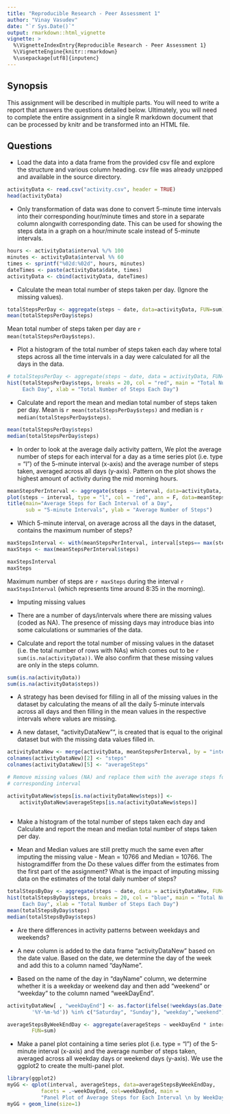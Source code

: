 ```yaml
---
title: "Reproducible Research - Peer Assessment 1"
author: "Vinay Vasudev"
date: "`r Sys.Date()`"
output: rmarkdown::html_vignette
vignette: >
  %\VignetteIndexEntry{Reproducible Research - Peer Assessment 1}
  %\VignetteEngine{knitr::rmarkdown}
  %\usepackage[utf8]{inputenc}
---
```


## Synopsis

This assignment will be described in multiple parts. You will need to write a report that answers the questions detailed below. Ultimately, you will need to complete the entire assignment in a single R markdown document that can be processed by knitr and be transformed into an HTML file.

## Questions

* Load the data into a data frame from the provided csv file and explore the structure and various column heading. csv file was already unzipped and available in the source directory.

```r
activityData <- read.csv("activity.csv", header = TRUE)
head(activityData)
```

* Only transformation of data was done to convert 5-minute time intervals into their corresponding hour/minute times and store in a separate column alongwith corresponding date. This can be used for showing the steps data in a graph on a hour/minute scale instead of 5-minute intervals.

```r
hours <- activityData$interval %/% 100
minutes <- activityData$interval %% 60
times <- sprintf("%02d:%02d", hours, minutes)
dateTimes <- paste(activityData$date, times)
activityData <- cbind(activityData, dateTimes)
```

* Calculate the mean total number of steps taken per day. (Ignore the missing values). 

```r
totalStepsPerDay <- aggregate(steps ~ date, data=activityData, FUN=sum)
mean(totalStepsPerDay$steps)
```

Mean total number of steps taken per day are `r mean(totalStepsPerDay$steps)`.


* Plot a histogram of the total number of steps taken each day where total steps across all the time intervals in a day were calculated for all the days in the data. 

```r
# totalStepsPerDay <- aggregate(steps ~ date, data = activityData, FUN=sum, na.rm=TRUE)
hist(totalStepsPerDay$steps, breaks = 20, col = "red", main = "Total Number of Steps Taken
     Each Day", xlab = "Total Number of Steps Each Day")
```

* Calculate and report the mean and median total number of steps taken per day. Mean is `r mean(totalStepsPerDay$steps)` and median is `r median(totalStepsPerDay$steps)`.

```r
mean(totalStepsPerDay$steps)
median(totalStepsPerDay$steps)
```

* In order to look at the average daily activity pattern, We plot the average number of steps for each interval for a day as a time series plot (i.e. type = "l") of the 5-minute interval (x-axis) and the average number of steps taken, averaged across all days (y-axis). Pattern on the plot shows the highest amount of activity during the mid morning hours.

```r
meanStepsPerInterval <- aggregate(steps ~ interval, data=activityData, FUN=mean)
plot(steps ~ interval, type = "l", col = "red", ann = F, data=meanStepsPerInterval)
title(main="Average Steps for Each Interval of a Day",
      sub = "5-minute Intervals", ylab = "Average Number of Steps")
```

* Which 5-minute interval, on average across all the days in the dataset, contains the maximum number of steps?

```r
maxStepsInterval <- with(meanStepsPerInterval, interval[steps== max(steps)])
maxSteps <- max(meanStepsPerInterval$steps)

maxStepsInterval
maxSteps
```

Maximum number of steps are `r maxSteps` during the interval `r maxStepsInterval` (which represents time around 8:35 in the morning).

* Imputing missing values

- There are a number of days/intervals where there are missing values (coded as NA). The presence of missing days may introduce bias into some calculations or summaries of the data.

- Calculate and report the total number of missing values in the dataset (i.e. the total number of rows with NAs) which comes out to be `r sum(is.na(activityData))`. We also confirm that these missing values are only in the steps column.

```r
sum(is.na(activityData))
sum(is.na(activityData$steps))
```

* A strategy has been devised for filling in all of the missing values in the dataset by calculating the means of all the daily 5-minute intervals across all days and then  filling in the mean values in the respective intervals where values are missing.

- A new dataset, "activityDataNew"", is created that is equal to the original dataset but with the missing data values filled in.

```r
activityDataNew <- merge(activityData, meanStepsPerInterval, by = "interval")
colnames(activityDataNew)[2] <- "steps"
colnames(activityDataNew)[5] <- "averageSteps"

# Remove missing values (NA) and replace them with the average steps for the
# corresponding interval

activityDataNew$steps[is.na(activityDataNew$steps)] <-
    activityDataNew$averageSteps[is.na(activityDataNew$steps)]                                          
                                          
```

* Make a histogram of the total number of steps taken each day and Calculate and report the mean and median total number of steps taken per day.

- Mean and Median values are still pretty much the same even after imputing the missing value - Mean = 10766 and Median = 10766. The histogramdiffer from the Do these values differ from the estimates from the first part of the assignment? What is the impact of imputing missing data on the estimates of the total daily number of steps?

```r
totalStepsByDay <- aggregate(steps ~ date, data = activityDataNew, FUN=sum)
hist(totalStepsByDay$steps, breaks = 20, col = "blue", main = "Total Number of Steps Taken
     Each Day", xlab = "Total Number of Steps Each Day")
mean(totalStepsByDay$steps)
median(totalStepsByDay$steps)
```

* Are there differences in activity patterns between weekdays and weekends?

- A new column is added to the data frame "activityDataNew" based on the date value. Based on the date, we determine the day of the week and add this to a column named "dayName".
- Based on the name of the day in "dayName" column, we determine whether it is a weekday or weekend day and then add "weekend" or "weekday" to the column named "weekDayEnd".

```r
activityDataNew[ , "weekDayEnd"] <- as.factor(ifelse(!weekdays(as.Date(activityDataNew$date,
        '%Y-%m-%d')) %in% c("Saturday", "Sunday"), "weekday","weekend"))

averageStepsByWeekEndDay <- aggregate(averageSteps ~ weekDayEnd * interval, data = activityDataNew,
        FUN=sum)
```

- Make a panel plot containing a time series plot (i.e. type = "l") of the 5-minute interval (x-axis) and the average number of steps taken, averaged across all weekday days or weekend days (y-axis). We use the ggplot2 to create the multi-panel plot.

```r
library(ggplot2)
myGG <- qplot(interval, averageSteps, data=averageStepsByWeekEndDay,
           facets = .~weekDayEnd, col=weekDayEnd, main =
           "Panel Plot of Average Steps for Each Interval \n by WeekDays and Weekends")
myGG + geom_line(size=1)
```